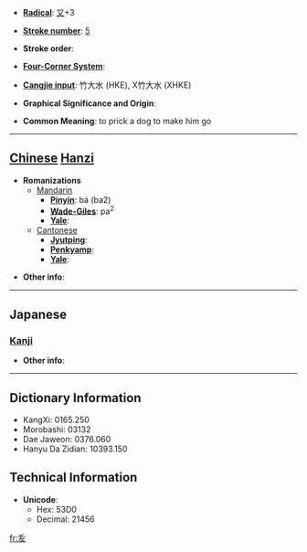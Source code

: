 * '''[[Wiktionary:Chinese radical index| Radical]]''': [[Wiktionary:Chinese radical index 又|又]]+3

* '''[[Wiktionary:Chinese total strokes index|Stroke number]]''': [[Wiktionary:Chinese total strokes index 5|5]]

* '''Stroke order''': 

* '''[[Wiktionary:Chinese four corner index|Four-Corner System]]''': 

* '''[[Wiktionary:Chinese Cangjie index|Cangjie input]]''': 竹大水 (HKE), X竹大水 (XHKE)

* '''Graphical Significance and Origin''': 

* '''Common Meaning''': to prick a dog to make him go

----

== [[Chinese]] [[Hanzi]] ==

* '''Romanizations'''
** [[Mandarin]]
*** '''[[Pinyin]]''': bá (ba2)
*** '''[[Wade-Giles]]''': pa<sup>2</sup>
*** '''[[Yale]]''': 
**[[Cantonese]]
***'''[[Jyutping]]''':
***'''[[Penkyamp]]''': 
***'''[[Yale]]''': 

* '''Other info''': 

----

==Japanese==
===[[Kanji]]===
{{kanji|on readings=[[はつ]] (hatsu)|kun readings=}}

* '''Other info''':  

----

== Dictionary Information ==

* KangXi: 0165.250
* Morobashi: 03132
* Dae Jaweon: 0376.060
* Hanyu Da Zidian: 10393.150

== Technical Information ==

* '''Unicode''':
** Hex: 53D0
** Decimal: 21456

[[fr:叐]]